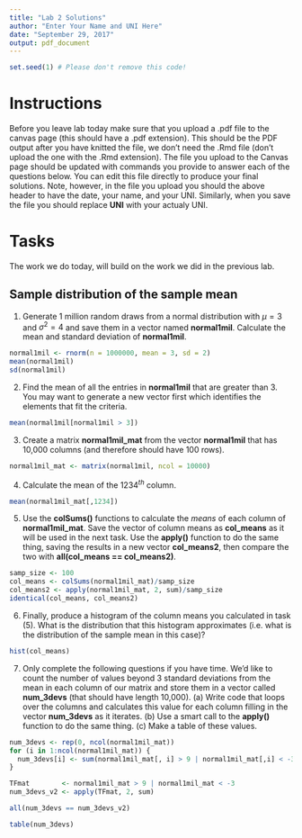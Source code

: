 ```yaml
---
title: "Lab 2 Solutions"
author: "Enter Your Name and UNI Here"
date: "September 29, 2017"
output: pdf_document
---
```



```r
set.seed(1) # Please don't remove this code!
```

# Instructions 
Before you leave lab today make sure that you upload a .pdf file to the canvas page (this should have a .pdf extension). This should be the PDF output after you have knitted the file, we don't need the .Rmd file (don't upload the one with the .Rmd extension).  The file you upload to the Canvas page should be updated with commands you provide to answer each of the questions below.  You can edit this file directly to produce your final solutions.  Note, however, in the file you upload you should the above header to have the date, your name, and your UNI.  Similarly, when you save the file you should replace **UNI** with your actualy UNI.

# Tasks

The work we do today, will build on the work we did in the previous lab.

## Sample distribution of the sample mean


1)  Generate 1 million random draws from a normal distribution with $\mu = 3$ and $\sigma^2 = 4$ and save them in a vector named **normal1mil**.  Calculate the mean and standard deviation of **normal1mil**.

```r
normal1mil <- rnorm(n = 1000000, mean = 3, sd = 2)
mean(normal1mil)
sd(normal1mil)
```

2) Find the mean of all the entries in **normal1mil** that are greater than 3.  You may want to generate a new vector first which identifies the elements that fit the criteria.

```r
mean(normal1mil[normal1mil > 3])
```

3) Create a matrix **normal1mil_mat** from the vector **normal1mil** that has 10,000 columns (and therefore should have 100 rows).


```r
normal1mil_mat <- matrix(normal1mil, ncol = 10000)
```

4) Calculate the mean of the $1234^{th}$ column.

```r
mean(normal1mil_mat[,1234])
```

5) Use the **colSums()** functions to calculate the *means* of each column of **normal1mil_mat**.  Save the vector of column means as **col_means** as it will be used in the next task.  Use the **apply()** function to do the same thing, saving the results in a new vector **col_means2**, then compare the two with **all(col_means == col_means2)**.

```r
samp_size <- 100
col_means <- colSums(normal1mil_mat)/samp_size
col_means2 <- apply(normal1mil_mat, 2, sum)/samp_size
identical(col_means, col_means2)
```

6) Finally, produce a histogram of the column means you calculated in task (5).  What is the distribution that this histogram approximates (i.e.\ what is the distribution of the sample mean in this case)?

```r
hist(col_means)
```

7) Only complete the following questions if you have time.  We'd like to count the number of values beyond 3 standard deviations from the mean in each column of our matrix and store them in a vector called **num_3devs** (that should have length 10,000).  (a)  Write code that loops over the columns and calculates this value for each column filling in the vector **num_3devs** as it iterates.  (b) Use a smart call to the **apply()** function to do the same thing. (c) Make a table of these values.

```r
num_3devs <- rep(0, ncol(normal1mil_mat))
for (i in 1:ncol(normal1mil_mat)) {
  num_3devs[i] <- sum(normal1mil_mat[, i] > 9 | normal1mil_mat[,i] < -3)
}

TFmat        <- normal1mil_mat > 9 | normal1mil_mat < -3
num_3devs_v2 <- apply(TFmat, 2, sum)

all(num_3devs == num_3devs_v2)

table(num_3devs)
```

